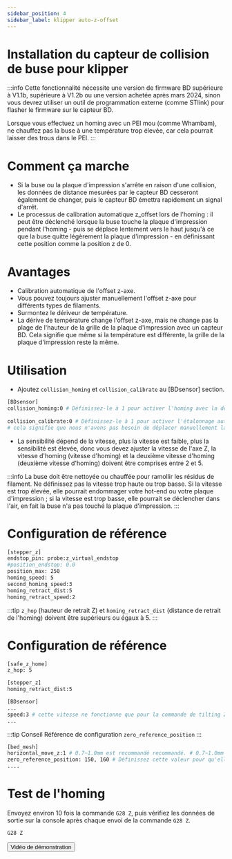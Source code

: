 ```yaml
---
sidebar_position: 4
sidebar_label: klipper auto-z-offset
---
```


# Installation du capteur de collision de buse pour klipper

:::info
Cette fonctionnalité nécessite une version de firmware BD supérieure à V1.1b, supérieure à V1.2b ou une version achetée après mars 2024, sinon vous devrez utiliser un outil de programmation externe (comme STlink) pour flasher le firmware sur le capteur BD.

Lorsque vous effectuez un homing avec un PEI mou (comme Whambam), ne chauffez pas la buse à une température trop élevée, car cela pourrait laisser des trous dans le PEI.
:::

# Comment ça marche
* Si la buse ou la plaque d'impression s'arrête en raison d'une collision, les données de distance mesurées par le capteur BD cesseront également de changer, puis le capteur BD émettra rapidement un signal d'arrêt.
* Le processus de calibration automatique z_offset lors de l'homing : il peut être déclenché lorsque la buse touche la plaque d'impression pendant l'homing - puis se déplace lentement vers le haut jusqu'à ce que la buse quitte légèrement la plaque d'impression - en définissant cette position comme la position z de 0.

# Avantages
* Calibration automatique de l'offset z-axe.
* Vous pouvez toujours ajuster manuellement l'offset z-axe pour différents types de filaments.
* Surmontez le dériveur de température.
* La dérive de température change l'offset z-axe, mais ne change pas la plage de l'hauteur de la grille de la plaque d'impression avec un capteur BD. Cela signifie que même si la température est différente, la grille de la plaque d'impression reste la même.

# Utilisation

* Ajoutez `collision_homing` et `collision_calibrate` au [BDsensor] section.
``` bash
[BDsensor] 
collision_homing:0 # Définissez-le à 1 pour activer l'homing avec la détection de collision de buse. Désactivez-le en le définissant à 0. Définissez-le à 1 pour activer l'homing avec la détection de collision de buse. En le définissant à 0, vous pouvez désactiver cette fonction.
                   
collision_calibrate:0 # Définissez-le à 1 pour activer l'étalonnage automatique du capteur BD avec la détection de collision de buse. Désactivez-le en le définissant à 0. Cela signifie que nous n'avons pas besoin de déplacer manuellement la buse sur la plaque et de faire un test de papier avant d'envoyer la commande de calibrage M102 S-6. Cela signifie que nous n'avons pas besoin de déplacer manuellement la buse sur la plaque et de faire un test de papier avant d'envoyer la commande de calibrage M102 S-6.
# cela signifie que nous n'avons pas besoin de déplacer manuellement la buse sur la plaque et de faire un test de papier avant d'envoyer la commande de calibrage M102 S-6.
```

* La sensibilité dépend de la vitesse, plus la vitesse est faible, plus la sensibilité est élevée, donc vous devez ajuster la vitesse de l'axe Z, la vitesse d'homing (vitesse d'homing) et la deuxième vitesse d'homing (deuxième vitesse d'homing) doivent être comprises entre 2 et 5.

:::info
La buse doit être nettoyée ou chauffée pour ramollir les résidus de filament.
Ne définissez pas la vitesse trop haute ou trop basse. Si la vitesse est trop élevée, elle pourrait endommager votre hot-end ou votre plaque d'impression ; si la vitesse est trop basse, elle pourrait se déclencher dans l'air, en fait la buse n'a pas touché la plaque d'impression.
:::

# Configuration de référence
``` bash
[stepper_z]
endstop_pin: probe:z_virtual_endstop
#position_endstop: 0.0
position_max: 250
homing_speed: 5
second_homing_speed:3
homing_retract_dist:5
homing_retract_speed:2
```

:::tip
`z_hop` (hauteur de retrait Z) et `homing_retract_dist` (distance de retrait de l'homing) doivent être supérieurs ou égaux à 5.
:::
# Configuration de référence

```bash
[safe_z_home]
z_hop: 5 

[stepper_z]
homing_retract_dist:5
```
```bash
[BDsensor] 
...
speed:3 # cette vitesse ne fonctionne que pour la commande de tilting Z et PROBE_ACCURACY. # Cette vitesse ne fonctionne que pour la commande de tilting Z et PROBE_ACCURACY.
...

```
:::tip Conseil
Référence de configuration `zero_reference_position`
:::

``` bash
[bed_mesh]
horizontal_move_z:1 # 0.7~1.0mm est recommandé recommandé. # 0.7~1.0mm est recommandé recommandé.
zero_reference_position: 150, 160 # Définissez cette valeur pour qu'elle soit la même que celle de home_xy_position qui se trouve dans la section  ## Définissez cette valeur pour qu'elle soit la même que celle de home_xy_position qui se trouve dans la section.
....
```

# Test de l'homing
Envoyez environ 10 fois la commande `G28 Z`, puis vérifiez les données de sortie sur la console après chaque envoi de la commande `G28 Z`.
``` bash
G28 Z
```
<Button variant="contained" disableElevation href="https://www.youtube.com/watch?v=RuPoXbrSPDc">Vidéo de démonstration</Button>